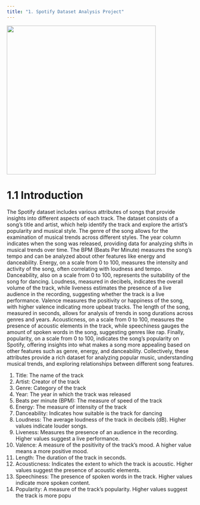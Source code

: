 ---
title: "1. Spotify Dataset Analysis Project"
---

![](images.png){fig-align="center" width="400"}

# 1.1 Introduction

The Spotify dataset includes various attributes of songs that provide insights into different aspects of each track. The dataset consists of a song's title and artist, which help identify the track and explore the artist's popularity and musical style. The genre of the song allows for the examination of musical trends across different styles. The year column indicates when the song was released, providing data for analyzing shifts in musical trends over time. The BPM (Beats Per Minute) measures the song's tempo and can be analyzed about other features like energy and danceability. Energy, on a scale from 0 to 100, measures the intensity and activity of the song, often correlating with loudness and tempo. Danceability, also on a scale from 0 to 100, represents the suitability of the song for dancing. Loudness, measured in decibels, indicates the overall volume of the track, while liveness estimates the presence of a live audience in the recording, suggesting whether the track is a live performance. Valence measures the positivity or happiness of the song, with higher valence indicating more upbeat tracks. The length of the song, measured in seconds, allows for analysis of trends in song durations across genres and years. Acousticness, on a scale from 0 to 100, measures the presence of acoustic elements in the track, while speechiness gauges the amount of spoken words in the song, suggesting genres like rap. Finally, popularity, on a scale from 0 to 100, indicates the song's popularity on Spotify, offering insights into what makes a song more appealing based on other features such as genre, energy, and danceability. Collectively, these attributes provide a rich dataset for analyzing popular music, understanding musical trends, and exploring relationships between different song features.

1.  Title: The name of the track
2.  Artist: Creator of the track
3.  Genre: Category of the track
4.  Year: The year in which the track was released
5.  Beats per minute (BPM): The measure of speed of the track
6.  Energy: The measure of intensity of the track
7.  Danceability: Indicates how suitable is the track for dancing
8.  Loudness: The average loudness of the track in decibels (dB). Higher values indicate louder songs.
9.  Liveness: Measures the presence of an audience in the recording. Higher values suggest a live performance.
10. Valence: A measure of the positivity of the track's mood. A higher value means a more positive mood.
11. Length: The duration of the track in seconds.
12. Acousticness: Indicates the extent to which the track is acoustic. Higher values suggest the presence of acoustic elements.
13. Speechiness: The presence of spoken words in the track. Higher values indicate more spoken content.
14. Popularity: A measure of the track's popularity. Higher values suggest the track is more popu
